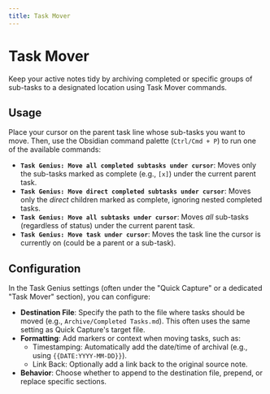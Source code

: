 ```yaml
---
title: Task Mover
---
```


# Task Mover

Keep your active notes tidy by archiving completed or specific groups of sub-tasks to a designated location using Task Mover commands.

## Usage

Place your cursor on the parent task line whose sub-tasks you want to move. Then, use the Obsidian command palette (`Ctrl/Cmd + P`) to run one of the available commands:

- **`Task Genius: Move all completed subtasks under cursor`**: Moves only the sub-tasks marked as complete (e.g., `[x]`) under the current parent task.
- **`Task Genius: Move direct completed subtasks under cursor`**: Moves only the _direct_ children marked as complete, ignoring nested completed tasks.
- **`Task Genius: Move all subtasks under cursor`**: Moves _all_ sub-tasks (regardless of status) under the current parent task.
- **`Task Genius: Move task under cursor`**: Moves the task line the cursor is currently on (could be a parent or a sub-task).

## Configuration

In the Task Genius settings (often under the "Quick Capture" or a dedicated "Task Mover" section), you can configure:

- **Destination File**: Specify the path to the file where tasks should be moved (e.g., `Archive/Completed Tasks.md`). This often uses the same setting as Quick Capture's target file.
- **Formatting**: Add markers or context when moving tasks, such as:
  - Timestamping: Automatically add the date/time of archival (e.g., using `{{DATE:YYYY-MM-DD}}`).
  - Link Back: Optionally add a link back to the original source note.
- **Behavior**: Choose whether to append to the destination file, prepend, or replace specific sections.
